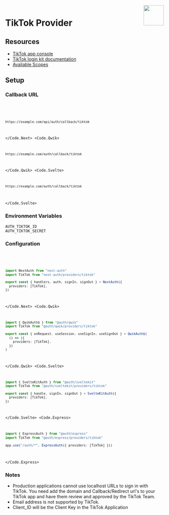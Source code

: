 
<img align="right" src="/img/providers/tiktok.svg" height="64" width="64" />

# TikTok Provider

## Resources

- [TikTok app console](https://developers.tiktok.com/)
- [TikTok login kit documentation](https://developers.tiktok.com/doc/login-kit-web/)
- [Avaliable Scopes](https://developers.tiktok.com/doc/tiktok-api-scopes/)

## Setup

### Callback URL

<Code>
  <Code.Next>

```bash
https://example.com/api/auth/callback/tiktok
```

  </Code.Next>
  <Code.Qwik>

```bash
https://example.com/auth/callback/tiktok
```

  </Code.Qwik>
  <Code.Svelte>

```bash
https://example.com/auth/callback/tiktok
```

  </Code.Svelte>
</Code>

### Environment Variables

```
AUTH_TIKTOK_ID
AUTH_TIKTOK_SECRET
```

### Configuration

<Code>
  <Code.Next>

```ts filename="/auth.ts"
import NextAuth from "next-auth"
import TikTok from "next-auth/providers/tiktok"

export const { handlers, auth, signIn, signOut } = NextAuth({
  providers: [TikTok],
})
```

  </Code.Next>
  <Code.Qwik>
  
```ts filename="/src/routes/plugin@auth.ts"
import { QwikAuth$ } from "@auth/qwik"
import TikTok from "@auth/qwik/providers/tiktok"

export const { onRequest, useSession, useSignIn, useSignOut } = QwikAuth$(
  () => ({
    providers: [TikTok],
  })
)
```

  </Code.Qwik>
  <Code.Svelte>

```ts filename="/src/auth.ts"
import { SvelteKitAuth } from "@auth/sveltekit"
import TikTok from "@auth/sveltekit/providers/tiktok"

export const { handle, signIn, signOut } = SvelteKitAuth({
  providers: [TikTok],
})
```

  </Code.Svelte>
  <Code.Express>

```ts filename="/src/app.ts"
import { ExpressAuth } from "@auth/express"
import TikTok from "@auth/express/providers/tiktok"

app.use("/auth/*", ExpressAuth({ providers: [TikTok] }))
```

  </Code.Express>
</Code>

### Notes

- Production applications cannot use localhost URLs to sign in with TikTok. You need add the domain and Callback/Redirect url's to your TikTok app and have them review and approved by the TikTok Team.
- Email address is not supported by TikTok.
- Client_ID will be the Client Key in the TikTok Application
